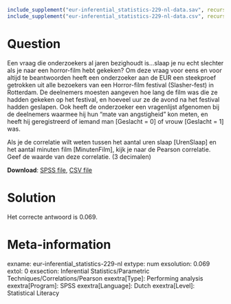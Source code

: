 ```r
include_supplement("eur-inferential_statistics-229-nl-data.sav", recursive = TRUE)
include_supplement("eur-inferential_statistics-229-nl-data.csv", recursive = TRUE)
```

Question
========
Een vraag die onderzoekers al jaren bezighoudt is…slaap je nu echt slechter als je naar een horror-film hebt gekeken? Om deze vraag voor eens en voor altijd te beantwoorden heeft een onderzoeker aan de EUR een steekproef getrokken uit alle bezoekers van een Horror-film festival (Slasher-fest) in Rotterdam.  De deelnemers moesten aangeven hoe lang de film was die ze hadden gekeken op het festival, en hoeveel uur ze de avond na het festival hadden geslapen. Ook heeft de onderzoeker een vragenlijst afgenomen bij de deelnemers waarmee hij hun “mate van angstigheid” kon meten, en heeft hij geregistreerd of iemand man [Geslacht = 0] of vrouw [Geslacht = 1] was.

Als je de correlatie wilt weten tussen het aantal uren slaap [UrenSlaap] en het aantal minuten film [MinutenFilm], kijk je naar de Pearson correlatie. Geef de waarde van deze correlatie. (3 decimalen)

**Download**: [SPSS file](eur-inferential_statistics-229-nl-data.sav), [CSV file](eur-inferential_statistics-229-nl-data.csv)


Solution
========
Het correcte antwoord is 0.069.


Meta-information
================
exname: eur-inferential_statistics-229-nl
extype: num
exsolution: 0.069
extol: 0
exsection: Inferential Statistics/Parametric Techniques/Correlations/Pearson
exextra[Type]: Performing analysis
exextra[Program]: SPSS
exextra[Language]: Dutch
exextra[Level]: Statistical Literacy

